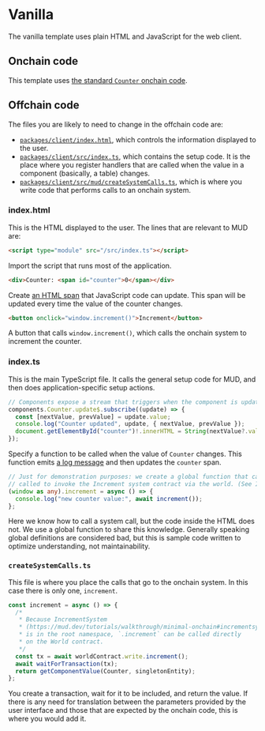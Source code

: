 
# Vanilla

The vanilla template uses plain HTML and JavaScript for the web client.

<LinkQuickstart />

## Onchain code

This template uses [the standard `Counter` onchain code](./contracts).

## Offchain code

The files you are likely to need to change in the offchain code are:

- [`packages/client/index.html`](https://github.com/latticexyz/mud/blob/main/templates/vanilla/packages/client/index.html), which controls the information displayed to the user.
- [`packages/client/src/index.ts`](https://github.com/latticexyz/mud/blob/main/templates/vanilla/packages/client/src/index.ts), which contains the setup code.
  It is the place where you register handlers that are called when the value in a component (basically, a table) changes.
- [`packages/client/src/mud/createSystemCalls.ts`](https://github.com/latticexyz/mud/blob/main/templates/vanilla/packages/client/src/mud/createSystemCalls.ts), which is where you write code that performs calls to an onchain system.

### index.html

This is the HTML displayed to the user.
The lines that are relevant to MUD are:

```html
<script type="module" src="/src/index.ts"></script>
```

Import the script that runs most of the application.

```html
<div>Counter: <span id="counter">0</span></div>
```

Create [an HTML span](https://developer.mozilla.org/en-US/docs/Web/HTML/Element/span) that JavaScript code can update.
This span will be updated every time the value of the counter changes.

```html
<button onclick="window.increment()">Increment</button>
```

A button that calls `window.increment()`, which calls the onchain system to increment the counter.

### index.ts

This is the main TypeScript file.
It calls the general setup code for MUD, and then does application-specific setup actions.

```ts
// Components expose a stream that triggers when the component is updated.
components.Counter.update$.subscribe((update) => {
  const [nextValue, prevValue] = update.value;
  console.log("Counter updated", update, { nextValue, prevValue });
  document.getElementById("counter")!.innerHTML = String(nextValue?.value ?? "unset");
});
```

Specify a function to be called when the value of `Counter` changes.
This function emits [a log message](https://developer.mozilla.org/en-US/docs/Web/API/console/log) and then updates the `counter` span.

```ts
// Just for demonstration purposes: we create a global function that can be
// called to invoke the Increment system contract via the world. (See IncrementSystem.sol.)
(window as any).increment = async () => {
  console.log("new counter value:", await increment());
};
```

Here we know how to call a system call, but the code inside the HTML does not.
We use a global function to share this knowledge.
Generally speaking global definitions are considered bad, but this is sample code written to optimize understanding, not maintainability.

### `createSystemCalls.ts`

This file is where you place the calls that go to the onchain system.
In this case there is only one, `increment`.

```ts
const increment = async () => {
  /*
   * Because IncrementSystem
   * (https://mud.dev/tutorials/walkthrough/minimal-onchain#incrementsystemsol)
   * is in the root namespace, `.increment` can be called directly
   * on the World contract.
   */
  const tx = await worldContract.write.increment();
  await waitForTransaction(tx);
  return getComponentValue(Counter, singletonEntity);
};
```

You create a transaction, wait for it to be included, and return the value.
If there is any need for translation between the parameters provided by the user interface and those that are expected by the onchain code, this is where you would add it.
